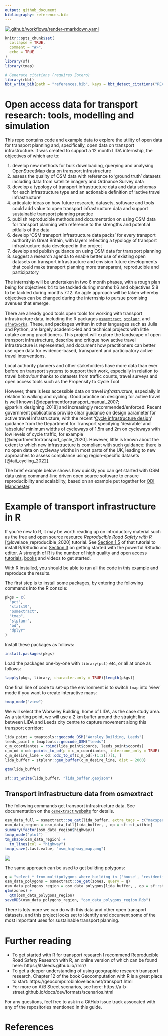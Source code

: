 ```yaml
---
output: github_document
bibliography: references.bib
---
```


<!-- README.md is generated from README.Rmd. Please edit that file -->

[![.github/workflows/render-rmarkdown.yaml](https://github.com/Robinlovelace/odjitter/actions/workflows/render-rmarkdown.yaml/badge.svg)](https://github.com/Robinlovelace/odjitter/actions/workflows/render-rmarkdown.yaml)


```r
knitr::opts_chunk$set(
  collapse = TRUE,
  comment = "#>",
  echo = TRUE
)
library(sf)
library(tmap)
```

```r
# Generate citations (requires Zotero)
library(rbbt)
bbt_write_bib(path = "references.bib", keys = bbt_detect_citations("README.Rmd"), overwrite = TRUE)
```

# Open access data for transport research: tools, modelling and simulation

This repo contains code and example data to explore the utility of open data for transport planning and, specifically, open data on transport infrastructure.
It was created to support a 12 month LIDA internship, the objectives of which are to:

1. develop new methods for bulk downloading, querying and analysing OpenStreetMap data on transport infrastructure
1. assess the quality of OSM data with reference to ‘ground truth’ datasets including data from satellite imagery and Ordnance Survey data
1. develop a typology of transport infrastructure data and data schemas for each infrastructure type and an actionable definition of ‘active travel infrastructure’
1. articulate ideas on how future research, datasets, software and tools could add value to open transport infrastructure data and support sustainable transport planning practice
1. publish reproducible methods and documentation on using OSM data for transport planning with reference to the strengths and potential pitfalls of the data
1. develop ‘OSM transport infrastructure data packs’ for every transport authority in Great Britain, with layers reflecting a typology of transport infrastructure data developed in the project
1. develop and publish guidance on using OSM data for transport planning
1. suggest a research agenda to enable better use of existing open datasets on transport infrastructure and envision future developments that could make transport planning more transparent, reproducible and participatory

The internship will be undertaken in two 6 month phases, with a rough plan being for objectives 1:4 to be tackled during months 1:6 and objectives 5:8 to be tackled during months 7:12.
An agile approach will be taken whereby objectives can be changed during the internship to pursue promising avenues that emerge.

There are already good tools open tools for working with transport infrastructure data, including the R packages [`osmextract`](https://docs.ropensci.org/osmextract/), [`stplanr`](https://docs.ropensci.org/stplanr/), and [`sfnetworks`](https://luukvdmeer.github.io/sfnetworks/).
These, and packages written in other languages such as Julia and Python, are largely academic-led and technical projects with little uptake among practitioners. 
This project will explore the landscape of open transport infrastructure, describe and critique how active travel infrastructure is represented, and document how practitioners can better use open data for evidence-based, transparent and participatory active travel interventions.

Local authority planners and other stakeholders have more data than ever before on transport systems to support their work, especially in relation to travel *behaviour* thanks to datasets from traffic counts, travel surveys and open access tools such as the Propensity to Cycle Tool 

However, there is less accessible data on travel *infrastructure*, especially in relation to walking and cycling.
Good practice on designing for active travel is well known [@departmentfortransport_manual_2007; @parkin_designing_2018] and increasingly recommended/enforced.
Recent government publications provide clear guidance on design parameter for active travel infrastructure, with the recent '[Cycle infrastructure design](https://assets.publishing.service.gov.uk/government/uploads/system/uploads/attachment_data/file/904088/cycle-infrastructure-design-ltn-1-20.pdf)' guidance from the Department for Transport specifying 'desirable' and 'absolute' minimum widths of cycleways of 1.5m and 2m on cycleways with low levels of cycle traffic, for example [@departmentfortransport_cycle_2020].
However, little is known about the extent to which new infrastructure is compliant with such guidance: there is no open data on cycleway widths in most parts of the UK, leading to new approaches to assess compliance using region-specific datasets [@tait_cycling_2022].

The brief example below shows how quickly you can get started with OSM data using command-line driven open source software to ensure reproducibility and scalability, based on an example put together for [ODI Manchester](https://github.com/Robinlovelace/openTransportDataDemo).

# Example of transport infrastructure in R

If you're new to R, it may be worth reading up on introductory material such as the free and open source resource *Reproducible Road Safety with R* [@lovelace_reproducible_2020] tutorial.
See [Section 1.5](https://itsleeds.github.io/rrsrr/introduction.html#installing-r-and-rstudio) of that tutorial to install R/RStudio and [Section 3](https://itsleeds.github.io/rrsrr/rstudio.html) on getting started with the powerful RStudio editor.
A strength of R is the number of high quality and open access [tutorials](https://education.rstudio.com/learn/beginner/), [books](https://education.rstudio.com/learn/beginner/) and videos to get started.

With R installed, you should be able to run all the code in this example and reproduce the results.

The first step is to install some packages, by entering the following commands into the R console:

```r
pkgs = c(
  "pct",
  "stats19",
  "osmextract",
  "tmap",
  "stplanr",
  "od",
  "dplyr"
)
```

Install these packages as follows:

```r
install.packages(pkgs)
```

Load the packages one-by-one with `library(pct)` etc, or all at once as follows:

```r
lapply(pkgs, library, character.only = TRUE)[length(pkgs)]
```

One final line of code to set-up the environment is to switch `tmap` into 'view' mode if you want to create interactive maps:

```r
tmap_mode("view")
```


We will select the Worseley Building, home of LIDA, as the case study area.
As a starting point, we will use a 2 km buffer around the straight line between LIDA and Leeds city centre to capture movement along this transport corridor:

```r
lida_point = tmaptools::geocode_OSM("Worsley Building, Leeds")
leeds_point = tmaptools::geocode_OSM("leeds")
c_m_coordiantes = rbind(lida_point$coords, leeds_point$coords)
c_m_od = od::points_to_od(p = c_m_coordiantes, interzone_only = TRUE)
c_m_desire_line = od::odc_to_sf(c_m_od[-(1:2)])[1, ]
lida_buffer = stplanr::geo_buffer(c_m_desire_line, dist = 2000)
```

```r
qtm(lida_buffer)
```


```r
sf::st_write(lida_buffer, "lida_buffer.geojson")
```

## Transport infrastructure data from osmextract

The following commands get transport infrastructure data.
See documentation on the [`osmextract` website](https://docs.ropensci.org/osmextract/index.html) for details.

```r
osm_data_full = osmextract::oe_get(lida_buffer, extra_tags = c("maxspeed", "lanes"))
osm_data_region = osm_data_full[lida_buffer, , op = sf::st_within]
summary(factor(osm_data_region$highway))
tmap_mode("plot")
tm_shape(osm_data_region) +
  tm_lines(col = "highway")
tmap_save(.Last.value, "osm_highway_map.png")
```

![](osm_highway_map.png)

The same approach can be used to get building polygons:

```r
q = "select * from multipolygons where building in ('house', 'residential', 'office', 'commercial', 'detached', 'yes')"
osm_data_polygons = osmextract::oe_get(zones, query = q)
osm_data_polygons_region = osm_data_polygons[lida_buffer, , op = sf::st_within]
qtm(zones) +
  qtm(osm_data_polygons_region)
saveRDS(osm_data_polygons_region, "osm_data_polygons_region.Rds")
```

There is lots more we can do with this data and other open transport datasets, and this project looks set to identify and document some of the most important uses for sustainable transport planning.


<!-- ## Zone data from the PCT -->

<!-- The Propensity to Cycle Tool (PCT) is a research project and web application that provides data on transport patterns at high levels of geographic resolution across England and Wales. -->
<!-- The PCT is the main national tool that highway authorities use to support strategic cycle network plans and to ensure that investment goes in places, and transport corridors, with high cycling potential. -->

<!-- You can use the PCT in a web browser by navigating to www.pct.bike and clicking on a region of interest. -->
<!-- By making model results publicly the PCT enables more stakeholders to engage in the transport planning process than do proprietary tools only available to a handful of people with expensive licenses [@lovelace_open_2020]. -->

<!-- The PCT is also an open data project, and you can download data for any region in England and Wales in the Region data tab when using the tool. -->
<!-- You can also download data programmatically using the `pct` R package to enable others to build on the tool using the statistical programming language in which it was built. -->
<!-- This section demonstrates how to get and visualise key transport datasets from the PCT. -->

<!-- ```{r} -->
<!-- head(pct::pct_regions$region_name) -->
<!-- # zones = pct::get_pct_zones("west-yorkshire") # for smaller LSOA zones -->
<!-- zones = pct::get_pct_zones("west-yorkshire", geography = "msoa") -->
<!-- names(zones)[1:20] -->
<!-- names_to_plot = c("bicycle", "foot", "car_driver", "bus") -->
<!-- plot(zones[names_to_plot]) -->
<!-- ``` -->

<!-- To keep only zones whose centroids lie inside the study area we can use the following spatial subsetting code: -->

<!-- ```{r} -->
<!-- zone_centroids = sf::st_centroid(zones) -->
<!-- zone_centroids_lida = zone_centroids[lida_buffer, ] -->
<!-- zones = zones[zones$geo_code %in% zone_centroids_lida$geo_code, ] -->
<!-- saveRDS(zones, "zones.Rds") -->
<!-- ``` -->

<!-- Let's plot the result, to get a handle on the level of walking and cycling in the area (see interactive version of this map [here](https://rpubs.com/RobinLovelace/772770), shown are LSOA results): -->

<!-- ```{r, eval=FALSE} -->
<!-- tm_shape(zones) + -->
<!--   tm_fill(c("foot", "bicycle"), palette = "viridis") + -->
<!--   tm_shape(lida_buffer) + tm_borders(lwd = 3) -->
<!-- ``` -->

<!-- ![](https://i.imgur.com/oEuv1Zj.png) -->

<!-- ## Desire line data from the pct package -->

<!-- The maps shown in the previous section establish that there is a decent amount of cycling in the Chorlton area, at least according to the 2011 Census which is still a good proxy for travel patterns in 2021 due to the inertia of travel behaviours to change [@goodman_walking_2013]. -->

<!-- You can get national OD (origin/destination, also called desire line) data from the Census into R with the following command: -->

<!-- ```{r} -->
<!-- od_national = pct::get_od() -->
<!-- od_national -->
<!-- ``` -->

<!-- Let's keep only OD data that have a start and end point in the study area (in a transport simulation, we may also want trips starting or ending outside this area and passing through): -->

<!-- ```{r} -->
<!-- od = od_national %>%  -->
<!--   filter(geo_code1 %in% zones$geo_code) %>%  -->
<!--   filter(geo_code2 %in% zones$geo_code) -->
<!-- dim(od) -->
<!-- ``` -->

<!-- The result is nearly 300 rows of data representing movement between origin and destination zone centroids. -->
<!-- The data is non geographic, however. -->
<!-- To convert this non-geographic data into geographic desire lines, you can use the `od_to_sf()` function in the `od` package as follows: -->

<!-- ```{r} -->
<!-- desire_lines = od::od_to_sf(x = od, z = zones) -->
<!-- ``` -->

<!-- We'll calculated the straight line distance of these trips as follows: -->

<!-- ```{r} -->
<!-- desire_lines$length_km = as.numeric(sf::st_length(desire_lines)) / 1000 -->
<!-- summary(desire_lines$length_km) -->
<!-- ``` -->


<!-- We can plot the result as follows: -->

<!-- ```{r} -->
<!-- tmap_mode("plot") -->
<!-- qtm(zones) + -->
<!--   tm_shape(desire_lines) + -->
<!--   tm_lines(c("foot", "bicycle"), palette = "Blues", style = "jenks", lwd = 3, alpha = 0.5) -->
<!-- ``` -->

<!-- Note the OD data describes an aggregate pattern, between pairs of zones -- not between individual points-of-interest. -->

<!-- The following code returns only OD pairs with an origin in the Chorlton area: -->

<!-- ```{r} -->
<!-- od_lida = od %>%  -->
<!--   filter(geo_code1 %in% "E02001073") -->
<!-- ``` -->


<!-- ## Crash data from stats19 -->

<!-- A major deterrent to walking and cycling is motor traffic. -->
<!-- You can get open data on road traffic casulaties in the case study area over the last five years as follows: -->

<!-- ```{r, eval=FALSE} -->
<!-- library(stats19) -->
<!-- crashes = get_stats19(year = 2015:2019, output_format = "sf", lonlat = TRUE) -->
<!-- casualties = get_stats19(year = 2015:2019, type = "casualties") -->
<!-- crashes_combined = inner_join(crashes, casualties) -->
<!-- table(crashes_combined$casualty_type) -->
<!-- crashes_active = crashes_combined %>%  -->
<!--   filter(casualty_type %in% c("Pedestrian", "Cyclist")) -->
<!-- crashes_in_area = crashes_active[lida_buffer, ] -->
<!-- tm_shape(crashes_in_area) + -->
<!--   tm_dots("casualty_type", popup.vars = c("casualty_type", "accident_severity", "datetime"), palette = "viridis") -->
<!-- ``` -->

<!-- ![](https://i.imgur.com/oTYSwzQ.png) -->

<!-- ```{r, eval=FALSE, echo=FALSE} -->
<!-- sf::write_sf(crashes_in_area, "crashes_in_area.geojson") -->
<!-- piggyback::pb_upload("crashes_in_area.geojson") -->
<!-- piggyback::pb_download_url("crashes_in_area.geojson") -->
<!-- ``` -->


<!-- You can get the resulting crash data from: https://github.com/Robinlovelace/openTransportDataDemo/releases/download/1/crashes_in_area.geojson -->


<!-- ## Scenarios of change -->

<!-- You can model cycling uptake functions with the `pct` package as follows: -->

<!-- ```{r} -->
<!-- percent_cycling = pct::uptake_pct_godutch_2020(distance = desire_lines$length_km, gradient = 0) -->
<!-- plot(desire_lines$length_km, percent_cycling) -->
<!-- ``` -->

<!-- To get more realistic results, you would use route (not straight line) distance and hilliness from actual routes, not just desire lines. -->
<!-- Routing takes time but can be done with R packages such as `stplanr`. -->
<!-- For the purposes of illustration, we will use a simple uptake model implemented below: -->

<!-- ```{r} -->
<!-- desire_lines_go_active = desire_lines %>%  -->
<!--   mutate(car_driver = case_when(length_km < 2 ~ car_driver * 0.33, TRUE ~ car_driver)) %>%  -->
<!--   mutate(foot = case_when(length_km < 2 ~ foot + car_driver * (1 - 0.33), TRUE ~ foot)) %>%  -->
<!--   mutate(car_driver = car_driver * 0.5, bicycle = bicycle + car_driver * 0.5) %>%  -->
<!--   mutate_if(is.numeric, round) -->
<!-- sum(desire_lines_go_active$bicycle) -->
<!-- sum(desire_lines$bicycle) -->
<!-- sum(desire_lines_go_active$foot) -->
<!-- sum(desire_lines$foot) -->
<!-- ``` -->


<!-- ## Preparing data for A/B Street -->

<!-- ```{r, fig.show='hold', out.width="49%"} -->
<!-- remotes::install_github("a-b-street/abstr", ref = "ab_scenario2") -->
<!-- u = "https://github.com/Robinlovelace/openTransportDataDemo/releases/download/1/osm_data_polygons_region.Rds" -->
<!-- f = basename(u) -->
<!-- if(!file.exists(f)) { -->
<!--   download.file(url = u, destfile = f) -->
<!-- } -->
<!-- osm_data_polygons_region = readRDS("osm_data_polygons_region.Rds") -->
<!-- # Explore inputs and outputs of ab_scenario fun -->

<!-- desire_lines_abst = desire_lines %>%  -->
<!--   filter(geo_code1 == "E02001073") %>%  -->
<!--   transmute(o = geo_code1, d = geo_code2, all, Walk = foot, Bike = bicycle, Drive = car_driver, -->
<!--          Transit = light_rail + train + bus) -->


<!-- set.seed(2050) -->
<!-- desire_lines_disaggregated = abstr::ab_scenario(desire_lines_abst, zones = zones, -->
<!--                                                   subpoints = osm_data_polygons_region) -->

<!-- desire_lines_disaggregated %>%  -->
<!--  tm_shape() + -->
<!--   tm_lines("mode") + -->
<!--   qtm(osm_data_polygons_region) -->

<!-- desire_lines_json = abstr::ab_json(desire_lines_disaggregated["mode"], scenario_name = "baseline") -->

<!-- abstr::ab_save(x = desire_lines_json, "baseline.json") -->

<!-- # Go Active scenario -->
<!-- desire_lines_abst = desire_lines_go_active %>%  -->
<!--   filter(geo_code1 == "E02001073") %>%  -->
<!--   transmute(o = geo_code1, d = geo_code2, all, Walk = foot, Bike = bicycle, Drive = car_driver, -->
<!--          Transit = light_rail + train + bus) -->

<!-- set.seed(2050) -->
<!-- desire_lines_disaggregated = abstr::ab_scenario(desire_lines_abst, zones = zones, -->
<!--                                                   subpoints = osm_data_polygons_region) -->

<!-- desire_lines_disaggregated %>%  -->
<!--  tm_shape() + -->
<!--   tm_lines("mode") + -->
<!--   qtm(osm_data_polygons_region) -->

<!-- desire_lines_json = abstr::ab_json(desire_lines_disaggregated["mode"], scenario_name = "go_active") -->

<!-- abstr::ab_save(x = desire_lines_json, "go_active.json") -->
<!-- ``` -->


<!-- ```{r, eval=FALSE, echo=FALSE} -->
<!-- piggyback::pb_upload("go_active.json") -->
<!-- piggyback::pb_download_url("go_active.json") -->
<!-- fs::file_size("baseline.json") -->
<!-- # Explore inputs and outputs of ab_scenario fun -->
<!-- desire_lines_disaggregated = abstr::ab_scenario(desire_lines_abst, zones = zones) -->
<!-- piggyback::pb_upload("osm_data_polygons_region.Rds") -->
<!-- piggyback::pb_download_url("osm_data_polygons_region.Rds") -->

<!-- desire_lines_json = ab_json(desire_lines_disaggregated["mode"], scenario_name = "baseline") -->
<!-- ab_save(x = desire_lines_json, "baseline.json") -->
<!-- fs::file_size("baseline.json") -->

<!-- library(abstr) -->
<!-- ?ab_scenario -->
<!-- ab_evening_dutch = ab_scenario2( -->
<!--   leeds_houses, -->
<!--   leeds_buildings, -->
<!--   leeds_desire_lines, -->
<!--   leeds_zones, -->
<!--   scenario = "dutch", -->
<!--   output_format = "sf", -->
<!--   hr = 20, # representing 8 pm -->
<!--   sd = 0 -->
<!-- ) -->
<!-- head(leeds_desire_lines) -->
<!-- head(ab_evening_dutch) # output is simple: sf object with `mode` column. -->
<!-- nrow(ab_evening_dutch) -->
<!-- sum(leeds_desire_lines$all_base) -->

<!-- # issue to fix here:  -->
<!-- zones = zones %>%  -->
<!--   filter(geo_name %in% c(desire_lines$geo_code1, desire_lines$geo_code2)) -->


<!-- desire_lines_json = ab_json(desire_lines_disaggregated["mode"], scenario_name = "baseline") -->

<!-- ``` -->

# Further reading

- To get started with R for transport research I recommend Reproducible Road Safety Research with R, an online version of which can be found here: https://itsleeds.github.io/rrsrr/
- To get a deeper understanding of using geographic research transport research, Chapter 12 of the book Geocomputation with R is a great place to start: https://geocompr.robinlovelace.net/transport.html
- For more on A/B Street scenarios, see here: https://a-b-street.github.io/docs/dev/formats/scenarios.html

For any questions, feel free to ask in a GitHub issue track assocated with any of the repositories mentioned in this guide.


# References

